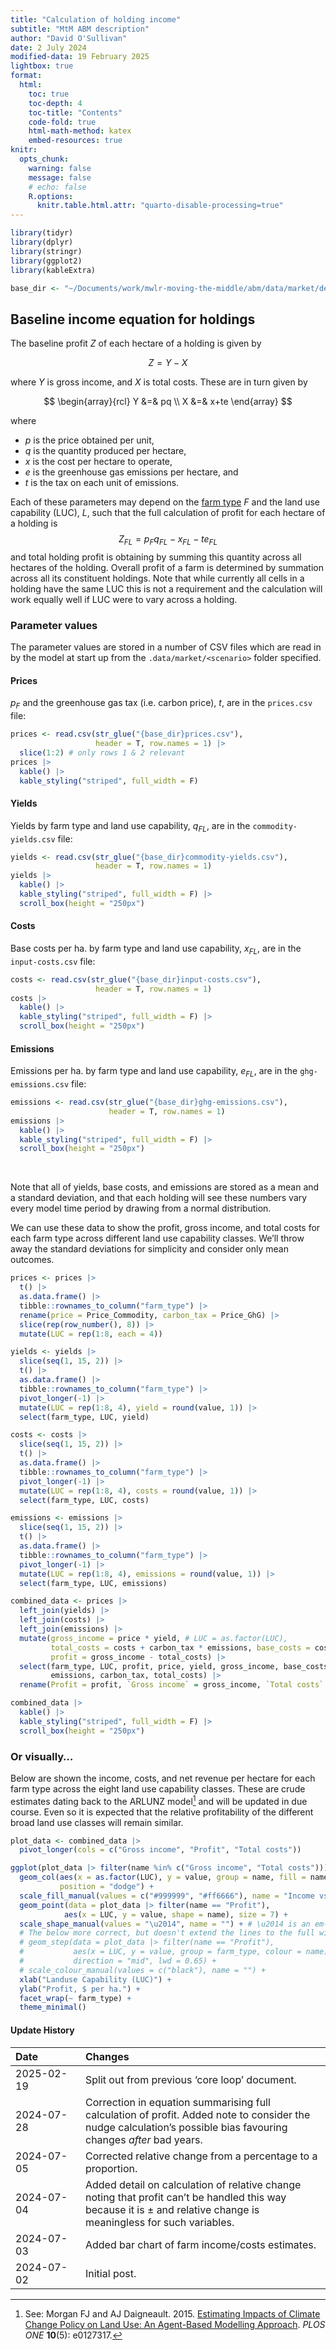 ```yaml
---
title: "Calculation of holding income"
subtitle: "MtM ABM description"
author: "David O'Sullivan"
date: 2 July 2024
modified-data: 19 February 2025
lightbox: true
format:
  html:
    toc: true
    toc-depth: 4
    toc-title: "Contents"
    code-fold: true
    html-math-method: katex
    embed-resources: true
knitr:
  opts_chunk: 
    warning: false
    message: false
    # echo: false
    R.options: 
      knitr.table.html.attr: "quarto-disable-processing=true"
---
```


```r
library(tidyr)
library(dplyr)
library(stringr)
library(ggplot2)
library(kableExtra)

base_dir <- "~/Documents/work/mwlr-moving-the-middle/abm/data/market/default/"
```


## Baseline income equation for holdings
The baseline profit $Z$ of each hectare of a holding is given by

$$Z=Y-X$$

where $Y$ is gross income, and $X$ is total costs. These are in turn given by

$$
\begin{array}{rcl}
Y &=& pq \\
X &=& x+te
\end{array}
$$

where 

- $p$ is the price obtained per unit, 
- $q$ is the quantity produced per hectare,
- $x$ is the cost per hectare to operate,
- $e$ is the greenhouse gas emissions per hectare, and 
- $t$ is the tax on each unit of emissions.

Each of these parameters may depend on the [farm type](00-overall-model-structure.qmd#land-use) $F$ and the land use capability (LUC), $L$, such that the full calculation of profit for each hectare of a holding is
$$
Z_{FL} = p_Fq_{FL} - x_{FL} - te_{FL}
$$
and total holding profit is obtaining by summing this quantity across all hectares of the holding. Overall profit of a farm is determined by summation across all its constituent holdings. Note that while currently all cells in a holding have the same LUC this is not a requirement and the calculation will work equally well if LUC were to vary across a holding. 

### Parameter values
The parameter values are stored in a number of CSV files which are read in by the model at start up from the `.data/market/<scenario>` folder specified.

#### Prices 
$p_F$ and the greenhouse gas tax (i.e. carbon price), $t$, are in the `prices.csv` file:

```r
prices <- read.csv(str_glue("{base_dir}prices.csv"), 
                   header = T, row.names = 1) |> 
  slice(1:2) # only rows 1 & 2 relevant
prices |> 
  kable() |> 
  kable_styling("striped", full_width = F)
```

#### Yields 
Yields by farm type and land use capability, $q_{FL}$, are in the `commodity-yields.csv` file:

```r
yields <- read.csv(str_glue("{base_dir}commodity-yields.csv"), 
                   header = T, row.names = 1)
yields |> 
  kable() |> 
  kable_styling("striped", full_width = F) |>
  scroll_box(height = "250px")
```

#### Costs 
Base costs per ha. by farm type and land use capability, $x_{FL}$, are in the `input-costs.csv` file:

```r
costs <- read.csv(str_glue("{base_dir}input-costs.csv"), 
                   header = T, row.names = 1)
costs |> 
  kable() |> 
  kable_styling("striped", full_width = F) |>
  scroll_box(height = "250px")
```

#### Emissions
Emissions per ha. by farm type and land use capability, $e_{FL}$, are in the `ghg-emissions.csv` file:

```r
emissions <- read.csv(str_glue("{base_dir}ghg-emissions.csv"), 
                      header = T, row.names = 1)
emissions |> 
  kable() |> 
  kable_styling("striped", full_width = F) |>
  scroll_box(height = "250px")
```
&nbsp;

Note that all of yields, base costs, and emissions are stored as a mean and a standard deviation, and that each holding will see these numbers vary every model time period by drawing from a normal distribution. 

We can use these data to show the profit, gross income, and total costs for each farm type across different land use capability classes. We'll throw away the standard deviations for simplicity and consider only mean outcomes.

```r
prices <- prices |> 
  t() |> 
  as.data.frame() |> 
  tibble::rownames_to_column("farm_type") |>
  rename(price = Price_Commodity, carbon_tax = Price_GhG) |>
  slice(rep(row_number(), 8)) |>
  mutate(LUC = rep(1:8, each = 4))

yields <- yields |>
  slice(seq(1, 15, 2)) |> 
  t() |> 
  as.data.frame() |> 
  tibble::rownames_to_column("farm_type") |>
  pivot_longer(-1) |>
  mutate(LUC = rep(1:8, 4), yield = round(value, 1)) |>
  select(farm_type, LUC, yield)

costs <- costs |>
  slice(seq(1, 15, 2)) |> 
  t() |> 
  as.data.frame() |> 
  tibble::rownames_to_column("farm_type") |>
  pivot_longer(-1) |>
  mutate(LUC = rep(1:8, 4), costs = round(value, 1)) |>
  select(farm_type, LUC, costs)

emissions <- emissions |> 
  slice(seq(1, 15, 2)) |> 
  t() |> 
  as.data.frame() |> 
  tibble::rownames_to_column("farm_type") |>
  pivot_longer(-1) |>
  mutate(LUC = rep(1:8, 4), emissions = round(value, 1)) |>
  select(farm_type, LUC, emissions)

combined_data <- prices |>
  left_join(yields) |>
  left_join(costs) |>
  left_join(emissions) |>
  mutate(gross_income = price * yield, # LUC = as.factor(LUC),
         total_costs = costs + carbon_tax * emissions, base_costs = costs,
         profit = gross_income - total_costs) |>
  select(farm_type, LUC, profit, price, yield, gross_income, base_costs,
         emissions, carbon_tax, total_costs) |>
  rename(Profit = profit, `Gross income` = gross_income, `Total costs` = total_costs)

combined_data |> 
  kable() |> 
  kable_styling("striped", full_width = F) |>
  scroll_box(height = "250px")
```

### Or visually...
Below are shown the income, costs, and net revenue per hectare for each farm type across the eight land use capability classes. These are crude estimates dating back to the ARLUNZ model^[See: Morgan FJ and AJ Daigneault. 2015. [Estimating Impacts of Climate Change Policy on Land Use: An Agent-Based Modelling Approach](https://dx.doi.org/10.1371/journal.pone.0127317). _PLOS ONE_ **10**(5): e0127317.] and will be updated in due course. Even so it is expected that the relative profitability of the different broad land use classes will remain similar.

```r
plot_data <- combined_data |> 
  pivot_longer(cols = c("Gross income", "Profit", "Total costs"))

ggplot(plot_data |> filter(name %in% c("Gross income", "Total costs"))) +
  geom_col(aes(x = as.factor(LUC), y = value, group = name, fill = name),
           position = "dodge") + 
  scale_fill_manual(values = c("#999999", "#ff6666"), name = "Income vs. Costs") +
  geom_point(data = plot_data |> filter(name == "Profit"), 
            aes(x = LUC, y = value, shape = name), size = 7) +
  scale_shape_manual(values = "\u2014", name = "") + # \u2014 is an em-dash
  # The below more correct, but doesn't extend the lines to the full width of the plot
  # geom_step(data = plot_data |> filter(name == "Profit"), 
  #           aes(x = LUC, y = value, group = farm_type, colour = name), 
  #           direction = "mid", lwd = 0.65) +
  # scale_colour_manual(values = c("black"), name = "") +
  xlab("Landuse Capability (LUC)") +
  ylab("Profit, $ per ha.") +
  facet_wrap(~ farm_type) +
  theme_minimal()
```

::: {.callout-note collapse="true"}
#### Update History

| Date | Changes
|:-|:------
| 2025-02-19 | Split out from previous 'core loop' document.
| 2024-07-28 | Correction in equation summarising full calculation of profit. Added note to consider the nudge calculation's possible bias favouring changes _after_ bad years.
| 2024-07-05 | Corrected relative change from a percentage to a proportion.
| 2024-07-04 | Added detail on calculation of relative change noting that profit can't be handled this way because it is $\pm$ and relative change is meaningless for such variables.
| 2024-07-03 | Added bar chart of farm income/costs estimates. 
| 2024-07-02 | Initial post.

:::

